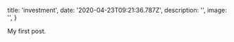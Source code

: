 
  title: 'investment',
  date: '2020-04-23T09:21:36.787Z',
  description: '',
  image: '',
}

My first post.











